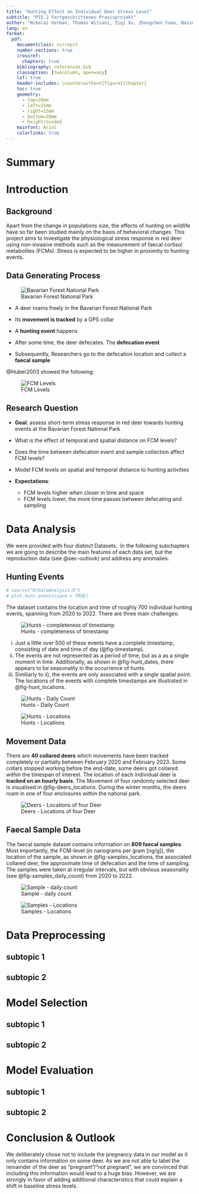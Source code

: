 ```yaml
---
title: "Hunting Effect on Individual Deer Stress Level"
subtitle: "P15.2 Fortgeschrittenes Praxisprojekt"
author: "Nikolai German, Thomas Witzani, Ziqi Xu, Zhengchen Yuan, Baisu Zhou"
lang: en
format:
  pdf:
    documentclass: scrreprt
    number-sections: true
    crossref:
      chapters: true
    bibliography: references.bib
    classoption: [twocolumn, open=any]
    lof: true
    header-includes: \counterwithout{figure}{chapter}
    toc: true
    geometry:
      - top=20mm
      - left=15mm
      - right=15mm
      - bottom=20mm
      - heightrounded
    mainfont: Arial
    colorlinks: true
---
```


# Summary

# Introduction

## Background
Apart from the change in populations size, the effects of hunting on wildlife have so far been studied mainly on the basis of behavioral changes. This project aims to investigate the physiological stress response in red deer using non-invasive methods such as the measurement of faecal cortisol metabolites (FCMs). Stress is expected to be higher in proximity to hunting events.

## Data Generating Process

![Bavarian Forest National Park](Figures/Maps/overview.png)

-   A deer roams freely in the Bavarian Forest National Park

-   Its **movement is tracked** by a GPS collar

-   A **hunting event** happens

-   After some time, the deer defecates. The **defecation event**

-   Subsequently, Researchers go to the defecation location and collect
    a **faecal sample**

@Huber2003 showed the following:

![FCM Levels](Figures/FCM-levels.png)

## Research Question
-   **Goal**: assess short-term stress response in red deer towards
    hunting events at the Bavarian Forest National Park

-   What is the effect of temporal and spatial distance on FCM levels?

-   Does the time between defecation event and sample collection affect
    FCM levels?

-   Model FCM levels on spatial and temporal distance to hunting
    activities

-   **Expectations**:

    -   FCM levels higher when closer in time and space
    -   FCM levels lower, the more time passes between defecating and
        sampling

# Data Analysis

We were provided with four distinct Datasets.\ 
In the following subchapters we are going to describe the main
features of each data set, but the reproduction data (see @sec-outlook) and address any anomalies.

## Hunting Events

```r
# source("R/DataAnalysis.R")
# plot.hunt.events(save = TRUE)
```

The dataset contains the location and time of roughly 700 individual
hunting events, spanning from 2020 to 2022. There are three main
challenges:

![Hunts - completeness of timestamp](Figures/hunts_incomplete_timestamp.png){#fig-timestamp}

i)  Just a little over 500 of these events have a complete timestamp,
    consisting of date and time of day (@fig-timestamp).
ii) The events are not represented as a period of time, but as a as a single moment in time. Additionally,
as shown in @fig-hunt_dates, there appears to be seasonality in the occurrence of hunts.
iii) Similiarly to ii), the events are only associated with a single spatial
     point. The locations of the events with complete timestamps are illustrated in @fig-hunt_locations.

![Hunts - Daily Count](Figures/hunt_dates.png){#fig-hunt_dates}

![Hunts - Locations](Figures/Maps/Hunts_notitle.png){#fig-hunt_locations}

## Movement Data
There are **40 collared deers** which movements have been tracked completely or partially between February 2020 and February 2023. Some collars stopped working before the end-date, some deers got collared *within* the timespan of interest. The location of each individual deer is **tracked on an hourly basis**. The Movement of four randomly selected deer is visualised in @fig-deers_locations. During the winter months, the deers roam in one of four enclosures within the national park.

![Deers - Locations of four Deer](Figures/Maps/Movement_notitle.png){#fig-deers_locations}

## Faecal Sample Data
The faecal sample dataset contains information on **809 faecal samples**. Most importantly, the FCM-level (in nanograms per gram [ng/g]), the location of the sample, as shown in @fig-samples_locations, the associated collared deer, the approximate time of defecation and the time of sampling. The samples were taken at irregular intervals, but with obvious seasonality (see @fig-samples_daily_count) from 2020 to 2022.

![Sample - daily count](Figures/fcm_daily_count.png){#fig-samples_daily_count}

![Samples - Locations](Figures/Maps/Samples_notitle.png){#fig-samples_locations}

# Data Preprocessing

## subtopic 1

## subtopic 2

# Model Selection

## subtopic 1

## subtopic 2

# Model Evaluation

## subtopic 1

## subtopic 2

# Conclusion & Outlook {#sec-outlook}
We deliberately chose not to include the pregnancy data in our model as it only contains information on some deer. As we are not able to label the remainder of the deer as “pregnant”/“not pregnant”, we are convinced that including this information would lead to a huge bias. However, we are strongly in favor of adding additional characteristics that could explain a shift in baseline stress levels.
